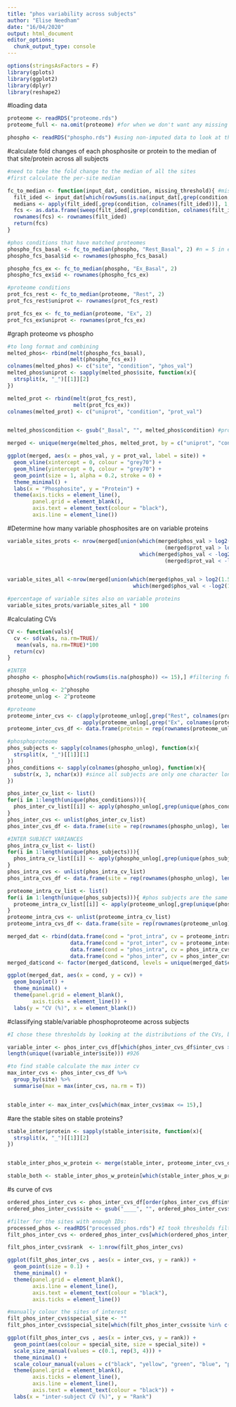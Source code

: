 ```yaml
---
title: "phos variability across subjects"
author: "Elise Needham"
date: "16/04/2020"
output: html_document
editor_options: 
  chunk_output_type: console
---
```


```r
options(stringsAsFactors = F)
library(gplots)
library(ggplot2)
library(dplyr)
library(reshape2)
```


#loading data
```r
proteome <- readRDS("proteome.rds")
proteome_full <- na.omit(proteome) #for when we don't want any missing values

phospho <- readRDS("phospho.rds") #using non-imputed data to look at the differences between subjects

```


#calculate fold changes of each phosphosite or protein to the median of that site/protein across all subjects
```r
#need to take the fold change to the median of all the sites
#first calculate the per-site median

fc_to_median <- function(input_dat, condition, missing_threshold){ #missing_threshold is the max number of missing samples in that particular condition you will handle. Condition needs to be the indicator of that condition in the column names
  filt_ided <- input_dat[which(rowSums(is.na(input_dat[,grep(condition, colnames(input_dat))])) <= missing_threshold),]
  medians <- apply(filt_ided[,grep(condition, colnames(filt_ided))], 1, median, na.rm = T)
  fcs <- as.data.frame(sweep(filt_ided[,grep(condition, colnames(filt_ided))], 1, medians, "-"))
  rownames(fcs) <- rownames(filt_ided)
  return(fcs)
}

#phos conditions that have matched proteomes
phospho_fcs_basal <- fc_to_median(phospho, "Rest_Basal", 2) #n = 5 in each condition here so am tolerating missing 2 samples so n = 3 remains
phospho_fcs_basal$id <- rownames(phospho_fcs_basal)

phospho_fcs_ex <- fc_to_median(phospho, "Ex_Basal", 2)
phospho_fcs_ex$id <- rownames(phospho_fcs_ex)

#proteome conditions
prot_fcs_rest <- fc_to_median(proteome, "Rest", 2) 
prot_fcs_rest$uniprot <- rownames(prot_fcs_rest)

prot_fcs_ex <- fc_to_median(proteome, "Ex", 2) 
prot_fcs_ex$uniprot <- rownames(prot_fcs_ex)
```

#graph proteome vs phospho
```r
#to long format and combining
melted_phos<- rbind(melt(phospho_fcs_basal),
                    melt(phospho_fcs_ex))
colnames(melted_phos) <- c("site", "condition", "phos_val")
melted_phos$uniprot <- sapply(melted_phos$site, function(x){
  strsplit(x, "_")[[1]][2]
})

melted_prot <- rbind(melt(prot_fcs_rest),
                     melt(prot_fcs_ex))
colnames(melted_prot) <- c("uniprot", "condition", "prot_val")


melted_phos$condition <- gsub("_Basal", "", melted_phos$condition) #proteomes were all measured at basal

merged <- unique(merge(melted_phos, melted_prot, by = c("uniprot", "condition")))

ggplot(merged, aes(x = phos_val, y = prot_val, label = site)) +
  geom_vline(xintercept = 0, colour = "grey70") +
  geom_hline(yintercept = 0, colour = "grey70") +
  geom_point(size = 1, alpha = 0.2, stroke = 0) +
  theme_minimal() +
  labs(x = "Phosphosite", y = "Protein") +
  theme(axis.ticks = element_line(), 
        panel.grid = element_blank(),
        axis.text = element_text(colour = "black"),
        axis.line = element_line()) 
```

#Determine how many variable phosphosites are on variable proteins
```r
variable_sites_prots <- nrow(merged[union(which(merged$phos_val > log2(1.5) &
                                                  (merged$prot_val > log2(1.5))),
                                          which(merged$phos_val < -log2(1.5) &
                                                  (merged$prot_val < -log2(1.5)))),]) #978


variable_sites_all <-nrow(merged[union(which(merged$phos_val > log2(1.5)),
                                        which(merged$phos_val < -log2(1.5))),]) #7538

#percentage of variable sites also on variable proteins
variable_sites_prots/variable_sites_all * 100
```

#calculating CVs
```r
CV <- function(vals){
  cv <- sd(vals, na.rm=TRUE)/ 
   mean(vals, na.rm=TRUE)*100
  return(cv)
}

#INTER
phospho <- phospho[which(rowSums(is.na(phospho)) <= 15),] #filtering for identified in at least 5 samples

phospho_unlog <- 2^phospho
proteome_unlog <- 2^proteome

#proteome
proteome_inter_cvs <- c(apply(proteome_unlog[,grep("Rest", colnames(proteome_unlog))], 1, CV),
                        apply(proteome_unlog[,grep("Ex", colnames(proteome_unlog))], 1, CV)) #performing within treatment groups
proteome_inter_cvs_df <- data.frame(protein = rep(rownames(proteome_unlog), 2), inter_cvs = proteome_inter_cvs)

#phosphoproteome
phos_subjects <- sapply(colnames(phospho_unlog), function(x){
  strsplit(x, "_")[[1]][1]
})
phos_conditions <- sapply(colnames(phospho_unlog), function(x){
  substr(x, 3, nchar(x)) #since all subjects are only one character long
})

phos_inter_cv_list <- list()
for(i in 1:length(unique(phos_conditions))){
  phos_inter_cv_list[[i]] <- apply(phospho_unlog[,grep(unique(phos_conditions)[i], colnames(phospho_unlog))], 1, CV)
}
phos_inter_cvs <- unlist(phos_inter_cv_list)
phos_inter_cvs_df <- data.frame(site = rep(rownames(phospho_unlog), length(unique(phos_conditions))), inter_cvs = phos_inter_cvs)

#INTER SUBJECT VARIANCES
phos_intra_cv_list <- list()
for(i in 1:length(unique(phos_subjects))){
  phos_intra_cv_list[[i]] <- apply(phospho_unlog[,grep(unique(phos_subjects)[i], colnames(phospho_unlog))], 1, CV)
}
phos_intra_cvs <- unlist(phos_intra_cv_list)
phos_intra_cvs_df <- data.frame(site = rep(rownames(phospho_unlog), length(unique(phos_subjects))), intra_cvs = phos_intra_cvs)

proteome_intra_cv_list <- list()
for(i in 1:length(unique(phos_subjects))){ #phos subjects are the same as proteome subjects
  proteome_intra_cv_list[[i]] <- apply(proteome_unlog[,grep(unique(phos_subjects)[i], colnames(proteome_unlog))], 1, CV)
}
proteome_intra_cvs <- unlist(proteome_intra_cv_list)
proteome_intra_cvs_df <- data.frame(site = rep(rownames(proteome_unlog), length(unique(phos_subjects))), intra_cvs = proteome_intra_cvs)

merged_dat <- rbind(data.frame(cond = "prot_intra", cv = proteome_intra_cvs),
                    data.frame(cond = "prot_inter", cv = proteome_inter_cvs),
                    data.frame(cond = "phos_intra", cv = phos_intra_cvs),
                    data.frame(cond = "phos_inter", cv = phos_inter_cvs))
merged_dat$cond <- factor(merged_dat$cond, levels = unique(merged_dat$cond))

ggplot(merged_dat, aes(x = cond, y = cv)) +
  geom_boxplot() +
  theme_minimal() +
  theme(panel.grid = element_blank(),
        axis.ticks = element_line()) +
  labs(y = "CV (%)", x = element_blank())
```

#classifying stable/variable phosphoproteome across subjects
```r
#I chose these thresholds by looking at the distributions of the CVs, but it is pretty arbitrary. The question here is just what phoshosites are the most stable/variable between subjects. 

variable_inter <- phos_inter_cvs_df[which(phos_inter_cvs_df$inter_cvs > 75),]
length(unique((variable_inter$site))) #926

#to find stable calculate the max inter cv
max_inter_cvs <- phos_inter_cvs_df %>%
  group_by(site) %>%
  summarise(max = max(inter_cvs, na.rm = T))


stable_inter <- max_inter_cvs[which(max_inter_cvs$max <= 15),] 
```

#are the stable sites on stable proteins?
```r
stable_inter$protein <- sapply(stable_inter$site, function(x){
  strsplit(x, "_")[[1]][2]
})


stable_inter_phos_w_protein <- merge(stable_inter, proteome_inter_cvs_df, by = "protein")

stable_both <- stable_inter_phos_w_protein[which(stable_inter_phos_w_protein$inter_cvs <= 15),]
```


#s curve of cvs
```r
ordered_phos_inter_cvs <- phos_inter_cvs_df[order(phos_inter_cvs_df$inter_cvs),]
ordered_phos_inter_cvs$site <- gsub("____", "", ordered_phos_inter_cvs$site)

#filter for the sites with enough IDs:
processed_phos <- readRDS("processed_phos.rds") #I took thresholds filtering for #IDs before downstream analyses.
filt_phos_inter_cvs <- ordered_phos_inter_cvs[which(ordered_phos_inter_cvs$site %in% processed_phos$gene_uniprot_site_multiplicity),]

filt_phos_inter_cvs$rank  <- 1:nrow(filt_phos_inter_cvs)

ggplot(filt_phos_inter_cvs , aes(x = inter_cvs, y = rank)) + 
  geom_point(size = 0.1) + 
  theme_minimal() +
  theme(panel.grid = element_blank(),
        axis.line = element_line(),
        axis.text = element_text(colour = "black"),
        axis.ticks = element_line())

#manually colour the sites of interest
filt_phos_inter_cvs$special_site <- ""
filt_phos_inter_cvs$special_site[which(filt_phos_inter_cvs$site %in% c("ATP5F1B_P06576_T213_1", "MAPK1_P28482_T185_2", "YWHAG_P61981_Y133_1", "ROCK2_O75116_S1374_1") == T)] <- filt_phos_inter_cvs$site[which(filt_phos_inter_cvs$site %in% c("ATP5F1B_P06576_T213_1", "MAPK1_P28482_T185_2", "YWHAG_P61981_Y133_1", "ROCK2_O75116_S1374_1") == T)]

ggplot(filt_phos_inter_cvs , aes(x = inter_cvs, y = rank)) + 
  geom_point(aes(colour = special_site, size = special_site)) + 
  scale_size_manual(values = c(0.1, rep(3, 4))) +
  theme_minimal() +
  scale_colour_manual(values = c("black", "yellow", "green", "blue", "purple")) +
  theme(panel.grid = element_blank(),
        axis.ticks = element_line(),
        axis.line = element_line(),
        axis.text = element_text(colour = "black")) +
  labs(x = "inter-subject CV (%)", y = "Rank")
```



